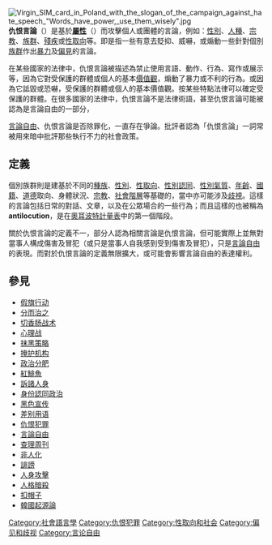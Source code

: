 {{noteTA
|G1=PresidentsUS
}}
[[File:Virgin_SIM_card_in_Poland_with_the_slogan_of_the_campaign_against_hate_speech_"Words_have_power,_use_them_wisely".jpg|thumb]]
'''仇恨言論'''（{{lang-en|Hate speech}}）是基於'''[[屬性|屬性]]'''（{{lang-en|Attributes}}）而攻擊個人或團體的言論，例如：[[性別|性別]]、[[人種|人種]]、[[宗教|宗教]]、[[族群|族群]]、[[殘疾|殘疾]]或[[性取向|性取向]]等。即是指一些有意去貶抑、威嚇，或煽動一些針對個別[[族群|族群]]作出[[暴力|暴力]]及[[偏見|偏見]]的言論。

在某些國家的法律中，仇恨言論被描述為禁止使用言語、動作、行為、寫作或展示等，因為它對受保護的群體或個人的基本[[價值觀|價值觀]]，煽動了暴力或不利的行為。或因為它詆毀或恐嚇，受保護的群體或個人的基本價值觀。按某些特點法律可以確定受保護的群體。在很多國家的法律中，仇恨言論不是法律術語，甚至仇恨言論可能被認為是言論自由的一部分，{{fact|像例如美國法律就沒有「仇恨言論」一詞<ref>{{cite web|url=http://www.politifact.com/punditfact/statements/2015/may/07/chris-cuomo/cnns-chris-cuomo-first-amendment-doesnt-cover-hate/|title=CNN's Chris Cuomo: First Amendment doesn't cover hate speech|access-date=12 April 2016|archive-url=https://web.archive.org/web/20190724041326/https://www.politifact.com/punditfact/statements/2015/may/07/chris-cuomo/cnns-chris-cuomo-first-amendment-doesnt-cover-hate/|archive-date=24 July 2019|url-status=dead}}</ref>，{{link-en|美國仇恨言論|Hate speech in the United States|且在美國，仇恨言論是言論自由的一部分，}}<ref>Stone, Geoffrey R. (1994). [https://chicagounbound.uchicago.edu/cgi/viewcontent.cgi?referer=https://duckduckgo.com/&httpsredir=1&article=3246&context=journal_articles "Hate Speech and the U.S. Constitution."] {{Webarchive|url=https://web.archive.org/web/20180427045441/https://chicagounbound.uchicago.edu/cgi/viewcontent.cgi?referer=https%3A%2F%2Fduckduckgo.com%2F&httpsredir=1&article=3246&context=journal_articles |date=27 April 2018 }} ''East European Constitutional Review'', vol. 3, pp. 78-82.</ref><ref name="volokh"/>受憲法第一修正案保障；而在其他一些國家，仇恨言論的受害者可以根據民法，刑法或這兩種方式尋求補救。使用仇恨言論的網站可能被稱為仇恨網站，這些網站包含互聯網論壇和新聞簡報大多強調一個特定的觀點。}}

[[言論自由|言論自由]]、仇恨言論是否除罪化，一直存在爭論。批評者認為「仇恨言論」一詞常被用來暗中批評那些執行不力的社會政策。

== 定義 ==
個別族群則是建基於不同的[[種族|種族]]、[[性別|性別]]、[[性取向|性取向]]、[[性別認同|性別認同]]、[[性別氣質|性別氣質]]、[[年齡|年齡]]、[[國籍|國籍]]、[[道德|道德]]取向、身體狀況、[[宗教|宗教]]、[[社會階層|社會階層]]等基礎的，當中亦可能涉及[[歧視|歧視]]。這樣的言論包括日常的對話、文章，以及在公眾場合的一些行為；而且這樣的也被稱為'''antilocution'''，是在[[奧耳波特計量表|奧耳波特計量表]]中的第一個階段。

關於仇恨言論的定義不一，部分人認為相關言論是仇恨言論，但可能實際上並無對當事人構成傷害及冒犯（或只是當事人自我感到受到傷害及冒犯），只是[[言論自由|言論自由]]的表現。而對於仇恨言論的定義無限擴大，或可能會影響言論自由的表達權利。

== 參見 ==
* [[假旗行动|假旗行动]]
* [[分而治之|分而治之]]
* [[切香肠战术|切香肠战术]]
* [[心理战|心理战]]
* [[抹黑策略|抹黑策略]]
* [[掩护机构|掩护机构]]
* [[政治分肥|政治分肥]]
* [[紅鯡魚|紅鯡魚]]
* [[訴諸人身|訴諸人身]]
* [[身份認同政治|身份認同政治]]
* [[黑色宣传|黑色宣传]]
* [[差别用语|差别用语]]
* [[仇恨犯罪|仇恨犯罪]]
* [[言論自由|言論自由]]
* [[查理周刊|查理周刊]]
* [[非人化|非人化]]
* [[誹謗|誹謗]]
* [[人身攻擊|人身攻擊]]
* [[人格暗殺|人格暗殺]]
* [[扣帽子|扣帽子]]
* [[韓國起源論|韓國起源論]]

[[Category:社會語言學|Category:社會語言學]]
[[Category:仇恨犯罪|Category:仇恨犯罪]]
[[Category:性取向和社会|Category:性取向和社会]]
[[Category:偏见和歧视|Category:偏见和歧视]]
[[Category:言论自由|Category:言论自由]]